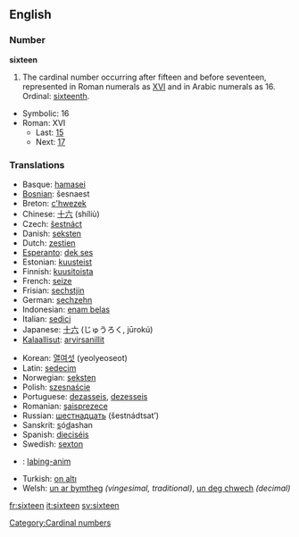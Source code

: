 ==English==

===Number===
'''sixteen'''
# The cardinal number occurring after fifteen and before seventeen, represented in Roman numerals as [[XVI]] and in Arabic numerals as 16.  Ordinal: [[sixteenth]].
*Symbolic: 16
*Roman: XVI
**Last: [[fifteen|15]]
**Next: [[seventeen|17]]

===Translations===
{{top}}
*Basque: [[hamasei]]
*[[Bosnian]]: šesnaest
*Breton: [[c'hwezek]]
*Chinese: [[十六]] (shíliù)
*Czech: [[šestnáct]] 
*Danish: [[seksten]]
*Dutch: [[zestien]] {{f}}
*[[Esperanto]]: [[dek ses]]
*Estonian: [[kuusteist]]
*Finnish: [[kuusitoista]]
*French: [[seize]] {{m}}
*Frisian: [[sechstjin]]
*German: [[sechzehn]] {{f}}
*Indonesian: [[enam belas]]
*Italian: [[sedici]] {{m}}
*Japanese: [[十六]] (じゅうろく, jūrokú)
*[[Kalaallisut]]: [[arvirsanillit]]
{{mid}}
*Korean: [[열여섯]] (yeolyeoseot)
*Latin: [[sedecim]]
*Norwegian: [[seksten]]
*Polish: [[szesnaście]]
*Portuguese: [[dezasseis]], [[dezesseis]]
*Romanian: [[şaisprezece]]
*Russian: [[шестнадцать]] (šestnádtsat’)
*Sanskrit: <u>s</u>ó<u>d</u>ashan
*Spanish: [[dieciséis]] {{m}}
*Swedish: [[sexton]]
*{{tl}}: [[labing-anim]]
*Turkish: [[on altı]]
*Welsh: [[un ar bymtheg]] ''(vingesimal, traditional)'', [[un deg chwech]] ''(decimal)''
{{bottom}}

[[Category:Cardinal numbers]]

[[fr:sixteen]]
[[it:sixteen]]
[[sv:sixteen]]